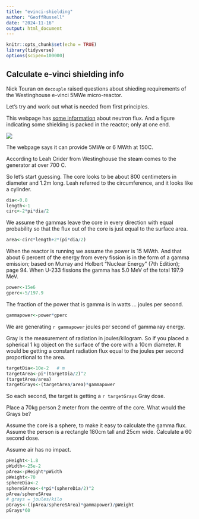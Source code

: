 ```yaml
---
title: "evinci-shielding"
author: "GeoffRussell"
date: "2024-11-16"
output: html_document
---
```


```r
knitr::opts_chunk$set(echo = TRUE)
library(tidyverse)
options(scipen=100000)
```

## Calculate e-vinci shielding info 

Nick Touran on `decouple` raised questions about shieding requirements of the Westinghouse e-vinci 5MWe micro-reactor.

Let's try and work out what is needed from first principles.

This webpage has [some information](https://westinghousenuclear.com/data-sheet-library/evinci-microreactor-the-next-generation-nuclear-research-reactor/) about neutron
flux. And a figure indicating some shielding is packed in the reactor; only at one end.

![](evinci-concept.png)

The webpage says it can provide 5MWe or 6 MWth at 150C.

According to Leah Crider from Westinghouse the steam comes to the generator at over 700 C.

So let's start guessing. The core looks to be about 800 centimeters in diameter and 1.2m long. Leah 
referred to the circumference, and it looks like a cylinder. 

```r
dia<-0.8
length<-1
circ<-2*pi*dia/2
```

We assume the gammas leave the core in every direction with equal probability so that the flux out of the 
core is just equal to the surface area.

```r
area<-circ*length+2*(pi*dia/2)
```

When the reactor is running we assume the power is 15 MWth. 
And that about 6 percent of the energy from every fission is in the form of a gamma emission; based 
on Murray and Holbert "Nuclear Energy" (7th Edition); page 94. When U-233 fissions the gamma has 5.0 MeV of the total
197.9 MeV.

```r
power<-15e6
gperc<-5/197.9
```

The fraction of the power that is gamma is in watts ... joules per second.

```r
gammapower<-power*gperc
```

We are generating `r gammapower` joules per second of gamma ray energy.

Gray is the measurement of radiation in joules/kilogram.
So if you placed a spherical 1 kg object on the surface of the core with a 10cm diameter. It would be getting a constant
radiation flux equal to the joules per second proportional to the area.

```r
targetDia<-10e-2   # m
targetArea<-pi*(targetDia/2)^2
(targetArea/area)
targetGrays<-(targetArea/area)*gammapower
```

So each second, the target is getting a `r targetGrays` Gray dose.

Place a 70kg person 2 meter from the centre of the core. What would the Grays be? 

Assume the core is a sphere, to make it easy to calculate the gamma flux. Assume the person
is a rectangle 180cm tall and 25cm wide. Calculate a 60 second dose. 

Assume air has no impact.

```r
pHeight<-1.8
pWidth<-25e-2
pArea<-pHeight*pWidth
pWeight<-70
sphereDia<-2
sphereSArea<-4*pi*(sphereDia/2)^2
pArea/sphereSArea
# grays = joules/kilo
pGrays<-((pArea/sphereSArea)*gammapower)/pWeight
pGrays*60
```

